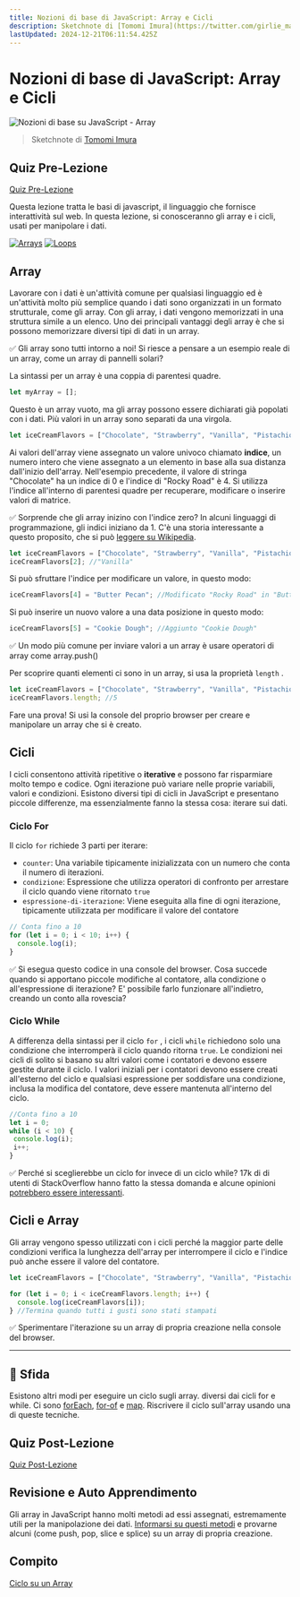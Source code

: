 ```yaml
---
title: Nozioni di base di JavaScript: Array e Cicli
description: Sketchnote di [Tomomi Imura](https://twitter.com/girlie_mac)
lastUpdated: 2024-12-21T06:11:54.425Z
---
```


# Nozioni di base di JavaScript: Array e Cicli

![Nozioni di base su JavaScript - Array](/sketchnotes/webdev101-js-arrays.png)
> Sketchnote di [Tomomi Imura](https://twitter.com/girlie_mac)

## Quiz Pre-Lezione
[Quiz Pre-Lezione](https://ashy-river-0debb7803.1.azurestaticapps.net/quiz/13?loc=it)

Questa lezione tratta le basi di javascript, il linguaggio che fornisce interattività sul web. In questa lezione, si conosceranno gli array e i cicli, usati per manipolare i dati.


[![Arrays](https://img.youtube.com/vi/1U4qTyq02Xw/0.jpg)](https://youtube.com/watch?v=1U4qTyq02Xw "Array")
[![Loops](https://img.youtube.com/vi/Eeh7pxtTZ3k/0.jpg)](https://www.youtube.com/watch?v=Eeh7pxtTZ3k "Loops")



## Array

Lavorare con i dati è un'attività comune per qualsiasi linguaggio ed è un'attività molto più semplice quando i dati sono organizzati in un formato strutturale, come gli array. Con gli array, i dati vengono memorizzati in una struttura simile a un elenco. Uno dei principali vantaggi degli array è che si possono memorizzare diversi tipi di dati in un array.

✅ Gli array sono tutti intorno a noi! Si riesce a pensare a un esempio reale di un array, come un array di pannelli solari?

La sintassi per un array è una coppia di parentesi quadre.

```javascript
let myArray = [];
```

Questo è un array vuoto, ma gli array possono essere dichiarati già popolati con i dati. Più valori in un array sono separati da una virgola.

```javascript
let iceCreamFlavors = ["Chocolate", "Strawberry", "Vanilla", "Pistachio", "Rocky Road"];
```

Ai valori dell'array viene assegnato un valore univoco chiamato **indice**, un numero intero che viene assegnato a un elemento in base alla sua distanza dall'inizio dell'array. Nell'esempio precedente, il valore di stringa "Chocolate" ha un indice di 0 e l'indice di "Rocky Road" è 4. Si utilizza l'indice all'interno di parentesi quadre per recuperare, modificare o inserire valori di matrice.

✅ Sorprende che gli array inizino con l'indice zero? In alcuni linguaggi di programmazione, gli indici iniziano da 1. C'è una storia interessante a questo proposito, che si può [leggere su Wikipedia](https://en.wikipedia.org/wiki/Zero-based_numbering).

```javascript
let iceCreamFlavors = ["Chocolate", "Strawberry", "Vanilla", "Pistachio", "Rocky Road"];
iceCreamFlavors[2]; //"Vanilla"
```

Si può sfruttare l'indice per modificare un valore, in questo modo:

```javascript
iceCreamFlavors[4] = "Butter Pecan"; //Modificato "Rocky Road" in "Butter Pecan"
```

Si può inserire un nuovo valore a una data posizione in questo modo:

```javascript
iceCreamFlavors[5] = "Cookie Dough"; //Aggiunto "Cookie Dough"
```

✅ Un modo più comune per inviare valori a un array è usare operatori di array come array.push()

Per scoprire quanti elementi ci sono in un array, si usa la proprietà `length` .

```javascript
let iceCreamFlavors = ["Chocolate", "Strawberry", "Vanilla", "Pistachio", "Rocky Road"];
iceCreamFlavors.length; //5
```

Fare una prova! Si usi la console del proprio browser per creare e manipolare un array che si è creato.

## Cicli

I cicli consentono attività ripetitive o **iterative** e possono far risparmiare molto tempo e codice. Ogni iterazione può variare nelle proprie variabili, valori e condizioni. Esistono diversi tipi di cicli in JavaScript e presentano piccole differenze, ma essenzialmente fanno la stessa cosa: iterare sui dati.

### Ciclo For

Il ciclo `for` richiede 3 parti per iterare:

- `counter`: Una variabile tipicamente inizializzata con un numero che conta il numero di iterazioni.
- `condizione`: Espressione che utilizza operatori di confronto per arrestare il ciclo quando viene ritornato `true`
- `espressione-di-iterazione`: Viene eseguita alla fine di ogni iterazione, tipicamente utilizzata per modificare il valore del contatore

```javascript
// Conta fino a 10
for (let i = 0; i < 10; i++) {
  console.log(i);
}
```

✅ Si esegua questo codice in una console del browser. Cosa succede quando si apportano piccole modifiche al contatore, alla condizione o all'espressione di iterazione? E' possibile farlo funzionare all'indietro, creando un conto alla rovescia?

### Ciclo While

A differenza della sintassi per il ciclo `for` , i cicli `while` richiedono solo una condizione che interromperà il ciclo quando ritorna `true`. Le condizioni nei cicli di solito si basano su altri valori come i contatori e devono essere gestite durante il ciclo. I valori iniziali per i contatori devono essere creati all'esterno del ciclo e qualsiasi espressione per soddisfare una condizione, inclusa la modifica del contatore, deve essere mantenuta all'interno del ciclo.

```javascript
//Conta fino a 10
let i = 0;
while (i < 10) {
 console.log(i);
 i++;
}
```

✅ Perché si sceglierebbe un ciclo for invece di un ciclo while? 17k di di utenti di StackOverflow hanno fatto la stessa domanda e alcune opinioni [potrebbero essere interessanti](https://stackoverflow.com/questions/39969145/while-loops-vs-for-loops-in-javascript).

## Cicli e Array

Gli array vengono spesso utilizzati con i cicli perché la maggior parte delle condizioni verifica la lunghezza dell'array per interrompere il ciclo e l'indice può anche essere il valore del contatore.

```javascript
let iceCreamFlavors = ["Chocolate", "Strawberry", "Vanilla", "Pistachio", "Rocky Road"];

for (let i = 0; i < iceCreamFlavors.length; i++) {
  console.log(iceCreamFlavors[i]);
} //Termina quando tutti i gusti sono stati stampati
```

✅ Sperimentare l'iterazione su un array di propria creazione nella console del browser.

---

## 🚀 Sfida

Esistono altri modi per eseguire un ciclo sugli array. diversi dai cicli for e while. Ci sono [forEach](https://developer.mozilla.org/it/docs/Web/JavaScript/Reference/Global_Objects/Array/forEach), [for-of](https://developer.mozilla.org/it/docs/Web/JavaScript/Reference/Statements/for...of) e [map](https://developer.mozilla.org/it/docs/Web/JavaScript/Reference/Global_Objects/Array/map). Riscrivere il ciclo sull'array usando una di queste tecniche.

## Quiz Post-Lezione
[Quiz Post-Lezione](https://ashy-river-0debb7803.1.azurestaticapps.net/quiz/14?loc=it)


## Revisione e Auto Apprendimento

Gli array in JavaScript hanno molti metodi ad essi assegnati, estremamente utili per la manipolazione dei dati. [Informarsi su questi metodi](https://developer.mozilla.org/it/docs/Web/JavaScript/Reference/Global_Objects/Array) e provarne alcuni (come push, pop, slice e splice) su un array di propria creazione.

## Compito

[Ciclo su un Array](assignment.it.md)

